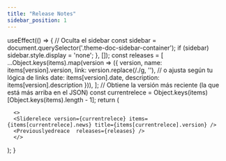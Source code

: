 ```yaml
---
title: "Release Notes"
sidebar_position: 1
---
```




  useEffect(() => {
    // Oculta el sidebar
    const sidebar = document.querySelector('.theme-doc-sidebar-container');
    if (sidebar) sidebar.style.display = 'none';
  }, []);
  const releases = [
      ...Object.keys(items).map(version => ({
        version,
        name: items[version].version,
        link: version.replace(/\./g, ''), // o ajusta según tu lógica de links
        date: items[version].date,
        description: items[version].description
      })),
  ];
  // Obtiene la versión más reciente (la que está más arriba en el JSON)
  const currentrelece = Object.keys(items)[Object.keys(items).length - 1];
  return (
    
      <>
      <Sliderelece version={currentrelece} items={items[currentrelece].news} title={items[currentrelece].version} />
      <Previouslyedreace  releases={releases} />
      </>
  );
}

